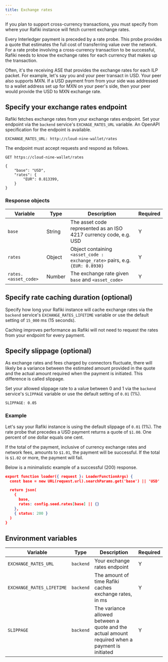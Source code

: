 ```yaml
---
title: Exchange rates
---
```



If you plan to support cross-currency transactions, you must specify from where your Rafiki instance will fetch current exchange rates.

Every Interledger payment is preceded by a rate probe. This probe provides a quote that estimates the full cost of transferring value over the network. For a rate probe involving a cross-currency transaction to be successful, Rafiki needs to know the exchange rates for each currency that makes up the transaction.

Often, it's the receiving ASE that provides the exchange rates for each ILP packet. For example, let's say you and your peer transact in USD. Your peer also supports MXN. If a USD payment from from your side was addressed to a wallet address set up for MXN on your peer's side, then your peer would provide the USD to MXN exchange rate.

## Specify your exchange rates endpoint

Rafiki fetches exchange rates from your exchange rates endpoint. Set your endpoint via the `backend` service's `EXCHAGE_RATES_URL` variable. An <LinkOut href="https://github.com/interledger/rafiki/blob/main/packages/backend/src/openapi/specs/exchange-rates.yaml">OpenAPI specification</LinkOut> for the endpoint is available.

<CodeBlock title='Example'>

```
EXCHANGE_RATES_URL: http://cloud-nine-wallet/rates
```

</CodeBlock>

The endpoint must accept <Badge text="GET" variant="note" size="medium"/> requests and respond as follows.

<CodeBlock title='Example API request'>

```
GET https://cloud-nine-wallet/rates
```

</CodeBlock>

<CodeBlock title='Example API response'>

```
{
    "base": "USD",
    "rates": {
        "EUR": 0.813399,
    }
}
```

</CodeBlock>

### Response objects

| Variable             | Type   | Description                                                                                                                        | Required |
| -------------------- | ------ | ---------------------------------------------------------------------------------------------------------------------------------- | -------- |
| `base`               | String | The asset code represented as an <LinkOut href="https://en.wikipedia.org/wiki/ISO_4217">ISO 4217</LinkOut> currency code, e.g. USD | Y        |
| `rates`              | Object | Object containing `<asset_code : exchange_rate>` pairs, e.g. `{EUR: 0.8930}`                                                       | Y        |
| `rates.<asset_code>` | Number | The exchange rate given `base` and `<asset_code>`                                                                                  | Y        |

## Specify rate caching duration (optional)

Specify how long your Rafiki instance will cache exchange rates via the `backend` service's `EXCHANGE_RATES_LIFETIME` variable or use the default setting of `15_000` ms (15 seconds).

Caching improves performance as Rafiki will not need to request the rates from your endpoint for every payment.

## Specify slippage (optional)

As exchange rates and fees charged by connectors fluctuate, there will likely be a variance between the estimated amount provided in the quote and the actual amount required when the payment is initiated. This difference is called slippage.

Set your allowed slippage rate to a value between 0 and 1 via the `backend` service's `SLIPPAGE` variable or use the default setting of `0.01` (1%).

<CodeBlock title='Example'>

```
SLIPPAGE: 0.05
```

</CodeBlock>

### Example

Let's say your Rafiki instance is using the default slippage of `0.01` (1%). The rate probe that precedes a USD payment returns a quote of `$1.00`. One percent of one dollar equals one cent.

If the total of the payment, inclusive of currency exchange rates and network fees, amounts to `$1.01`, the payment will be successful. If the total is `$1.02` or more, the payment will fail.

Below is a minimalistic example of a successful (200) response.

```json
export function loader({ request }: LoaderFunctionArgs) {
  const base = new URL(request.url).searchParams.get('base') || 'USD'

  return json(
    {
      base,
      rates: config.seed.rates[base] || {}
    },
    { status: 200 }
  )
}
```

## Environment variables

| Variable                  | Type      | Description                                                                                     | Required |
| ------------------------- | --------- | ----------------------------------------------------------------------------------------------- | -------- |
| `EXCHANGE_RATES_URL`      | `backend` | Your exchange rates endpoint                                                                    | Y        |
| `EXCHANGE_RATES_LIFETIME` | `backend` | The amount of time Rafiki caches exchange rates, in ms                                          | Y        |
| `SLIPPAGE`                | `backend` | The variance allowed between a quote and the actual amount required when a payment is initiated | Y        |
